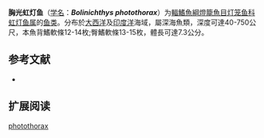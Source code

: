 {{Speciesbox
| name = 胸光虹灯鱼
| status = NE
| status_system = IUCN3.1
| image = 
| genus = Bolinichthys
| species = photothorax
| authority = [[Parr|Parr]], 1928
| synonyms = *''Lampanyctus photothorax''<br><small>Parr, 1928</small>
*''Lepidophanes photothorax''<br><small>Parr, 1928</small>
}}

'''胸光虹灯鱼'''（[[学名|学名]]：'''''Bolinichthys photothorax'''''）为[[輻鰭魚綱|輻鰭魚綱]][[燈籠魚目|燈籠魚目]][[灯笼鱼科|灯笼鱼科]][[虹灯鱼属|虹灯鱼属]]的[[鱼类|鱼类]]。分布於[[大西洋|大西洋]]及[[印度洋|印度洋]]海域，屬深海魚類，深度可達40-750公尺，本魚背鰭軟條12-14枚;臀鰭軟條13-15枚，體長可達7.3公分。

== 参考文献 ==
{{refbegin}}
*{{FishBase_species|genus=Bolinichthys|species=photothorax|year=2012|month=1}}
{{refend}}

==扩展阅读==
{{refbegin}}
{{Wikispecies-inline|Bolinichthys photothorax|胸光虹灯鱼}}
{{refend}}
{{Taxonbar|from=Q1106246}}

[[Category:虹灯鱼属|photothorax]]


{{灯笼鱼目小作品}}